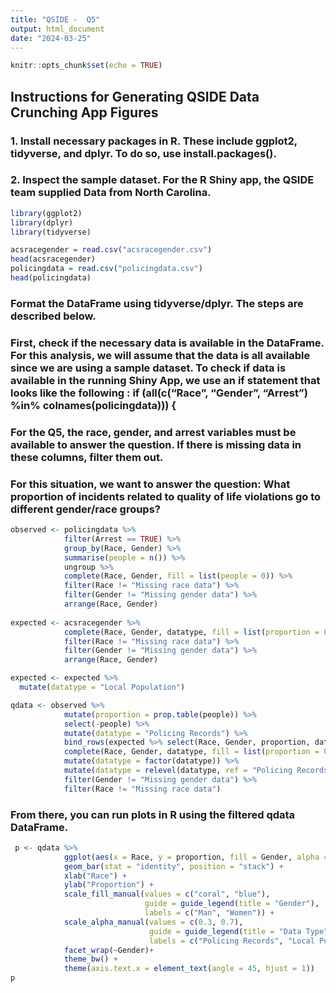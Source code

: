 ```yaml
---
title: "QSIDE -  Q5"
output: html_document
date: "2024-03-25"
---
```


```r
knitr::opts_chunk$set(echo = TRUE)
```

## Instructions for Generating QSIDE Data Crunching App Figures

### 1. Install necessary packages in R. These include ggplot2, tidyverse, and dplyr. To do so, use install.packages().

### 2. Inspect the sample dataset. For the R Shiny app, the QSIDE team supplied Data from North Carolina.

```r
library(ggplot2)
library(dplyr)
library(tidyverse)
```

```r
acsracegender = read.csv("acsracegender.csv")
head(acsracegender)
policingdata = read.csv("policingdata.csv")
head(policingdata)
```

### Format the DataFrame using tidyverse/dplyr. The steps are described below. 

### First, check if the necessary data is available in the DataFrame. For this analysis, we will assume that the data is all available since we are using a sample dataset. To check if data is available in the running Shiny App, we use an if statement that looks like the following : if (all(c("Race", "Gender", "Arrest") %in% colnames(policingdata))) {





### For the Q5, the race, gender, and arrest variables must be available to answer the question. If there is missing data in these columns, filter them out. 

### For this situation, we want to answer the question: What proportion of incidents related to quality of life violations go to different gender/race groups?

```r
observed <- policingdata %>%
            filter(Arrest == TRUE) %>%
            group_by(Race, Gender) %>%
            summarise(people = n()) %>%
            ungroup %>%
            complete(Race, Gender, fill = list(people = 0)) %>%
            filter(Race != "Missing race data") %>%
            filter(Gender != "Missing gender data") %>%
            arrange(Race, Gender)
          
expected <- acsracegender %>%
            complete(Race, Gender, datatype, fill = list(proportion = 0)) %>%
            filter(Race != "Missing race data") %>%
            filter(Gender != "Missing gender data") %>%
            arrange(Race, Gender)

expected <- expected %>%
  mutate(datatype = "Local Population")

qdata <- observed %>%
            mutate(proportion = prop.table(people)) %>%
            select(-people) %>%
            mutate(datatype = "Policing Records") %>%
            bind_rows(expected %>% select(Race, Gender, proportion, datatype)) %>%
            complete(Race, Gender, datatype, fill = list(proportion = 0)) %>%
            mutate(datatype = factor(datatype)) %>%
            mutate(datatype = relevel(datatype, ref = "Policing Records")) %>%
            filter(Gender != "Missing gender data") %>%
            filter(Race != "Missing race data")
```

### From there, you can run plots in R using the filtered qdata DataFrame. 

```r
 p <- qdata %>%
            ggplot(aes(x = Race, y = proportion, fill = Gender, alpha = datatype)) +
            geom_bar(stat = "identity", position = "stack") +
            xlab("Race") + 
            ylab("Proportion") + 
            scale_fill_manual(values = c("coral", "blue"),
                              guide = guide_legend(title = "Gender"), 
                              labels = c("Man", "Women")) + 
            scale_alpha_manual(values = c(0.3, 0.7),
                               guide = guide_legend(title = "Data Type"),
                               labels = c("Policing Records", "Local Population")) +
            facet_wrap(~Gender)+ 
            theme_bw() +
            theme(axis.text.x = element_text(angle = 45, hjust = 1)) 
p
```